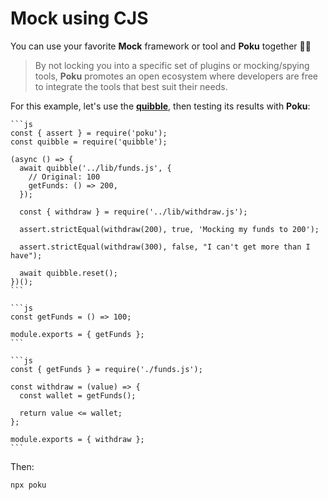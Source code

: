 
# Mock using CJS

You can use your favorite **Mock** framework or tool and **Poku** together 🐷➕

> By not locking you into a specific set of plugins or mocking/spying tools, **Poku** promotes an open ecosystem where developers are free to integrate the tools that best suit their needs.

For this example, let's use the [**quibble**](https://github.com/testdouble/quibble), then testing its results with **Poku**:

<Tabs>
  <TabItem default value='./test/withdraw.test.js'>

    ```js
    const { assert } = require('poku');
    const quibble = require('quibble');

    (async () => {
      await quibble('../lib/funds.js', {
        // Original: 100
        getFunds: () => 200,
      });

      const { withdraw } = require('../lib/withdraw.js');

      assert.strictEqual(withdraw(200), true, 'Mocking my funds to 200');

      assert.strictEqual(withdraw(300), false, "I can't get more than I have");

      await quibble.reset();
    })();
    ```

  </TabItem>
  <TabItem  value='./lib/funds.js'>

    ```js
    const getFunds = () => 100;

    module.exports = { getFunds };
    ```

  </TabItem>
  <TabItem  value='./lib/withdraw.js'>

    ```js
    const { getFunds } = require('./funds.js');

    const withdraw = (value) => {
      const wallet = getFunds();

      return value <= wallet;
    };

    module.exports = { withdraw };
    ```

  </TabItem>
</Tabs>

Then:

```bash
npx poku
```
